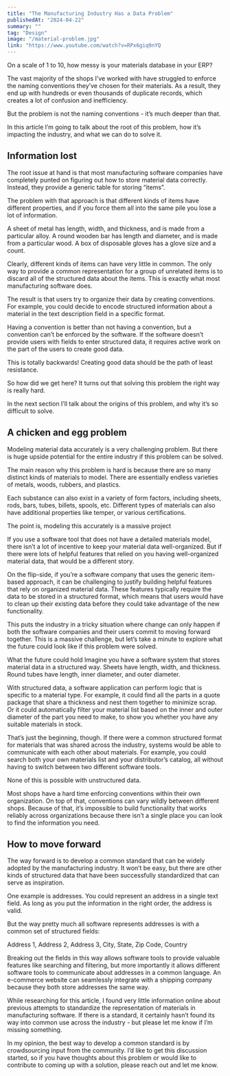 ```yaml
---
title: "The Manufacturing Industry Has a Data Problem"
publishedAt: "2024-04-22"
summary: ""
tag: "Design"
image: "/material-problem.jpg"
link: "https://www.youtube.com/watch?v=RPx6giq9nYQ
---
```


On a scale of 1 to 10, how messy is your materials database in your ERP?

The vast majority of the shops I’ve worked with have struggled to enforce the naming conventions they’ve chosen for their materials. As a result, they end up with hundreds or even thousands of duplicate records, which creates a lot of confusion and inefficiency.

But the problem is not the naming conventions - it’s much deeper than that.

In this article I’m going to talk about the root of this problem, how it’s impacting the industry, and what we can do to solve it.

## Information lost

The root issue at hand is that most manufacturing software companies have completely punted on figuring out how to store material data correctly. Instead, they provide a generic table for storing “items”.

The problem with that approach is that different kinds of items have different properties, and if you force them all into the same pile you lose a lot of information.

A sheet of metal has length, width, and thickness, and is made from a particular alloy. A round wooden bar has length and diameter, and is made from a particular wood. A box of disposable gloves has a glove size and a count.

Clearly, different kinds of items can have very little in common. The only way to provide a common representation for a group of unrelated items is to discard all of the structured data about the items. This is exactly what most manufacturing software does.

The result is that users try to organize their data by creating conventions. For example, you could decide to encode structured information about a material in the text description field in a specific format.

Having a convention is better than not having a convention, but a convention can’t be enforced by the software. If the software doesn’t provide users with fields to enter structured data, it requires active work on the part of the users to create good data.

This is totally backwards! Creating good data should be the path of least resistance.

So how did we get here? It turns out that solving this problem the right way is really hard.

In the next section I’ll talk about the origins of this problem, and why it’s so difficult to solve.

## A chicken and egg problem

Modeling material data accurately is a very challenging problem. But there is huge upside potential for the entire industry if this problem can be solved.

The main reason why this problem is hard is because there are so many distinct kinds of materials to model. There are essentially endless varieties of metals, woods, rubbers, and plastics.

Each substance can also exist in a variety of form factors, including sheets, rods, bars, tubes, billets, spools, etc. Different types of materials can also have additional properties like temper, or various certifications.

The point is, modeling this accurately is a massive project

If you use a software tool that does not have a detailed materials model, there isn’t a lot of incentive to keep your material data well-organized. But if there were lots of helpful features that relied on you having well-organized material data, that would be a different story.

On the flip-side, if you’re a software company that uses the generic item-based approach, it can be challenging to justify building helpful features that rely on organized material data. These features typically require the data to be stored in a structured format, which means that users would have to clean up their existing data before they could take advantage of the new functionality.

This puts the industry in a tricky situation where change can only happen if both the software companies and their users commit to moving forward together. This is a massive challenge, but let’s take a minute to explore what the future could look like if this problem were solved.

What the future could hold
Imagine you have a software system that stores material data in a structured way. Sheets have length, width, and thickness. Round tubes have length, inner diameter, and outer diameter.

With structured data, a software application can perform logic that is specific to a material type. For example, it could find all the parts in a quote package that share a thickness and nest them together to minimize scrap. Or it could automatically filter your material list based on the inner and outer diameter of the part you need to make, to show you whether you have any suitable materials in stock.

That’s just the beginning, though. If there were a common structured format for materials that was shared across the industry, systems would be able to communicate with each other about materials. For example, you could search both your own materials list and your distributor’s catalog, all without having to switch between two different software tools.

None of this is possible with unstructured data.

Most shops have a hard time enforcing conventions within their own organization. On top of that, conventions can vary wildly between different shops. Because of that, it’s impossible to build functionality that works reliably across organizations because there isn’t a single place you can look to find the information you need.

## How to move forward

The way forward is to develop a common standard that can be widely adopted by the manufacturing industry. It won’t be easy, but there are other kinds of structured data that have been successfully standardized that can serve as inspiration.

One example is addresses. You could represent an address in a single text field. As long as you put the information in the right order, the address is valid.

But the way pretty much all software represents addresses is with a common set of structured fields:

Address 1, Address 2, Address 3, City, State, Zip Code, Country

Breaking out the fields in this way allows software tools to provide valuable features like searching and filtering, but more importantly it allows different software tools to communicate about addresses in a common language. An e-commerce website can seamlessly integrate with a shipping company because they both store addresses the same way.

While researching for this article, I found very little information online about previous attempts to standardize the representation of materials in manufacturing software. If there is a standard, it certainly hasn’t found its way into common use across the industry - but please let me know if I’m missing something.

In my opinion, the best way to develop a common standard is by crowdsourcing input from the community. I’d like to get this discussion started, so if you have thoughts about this problem or would like to contribute to coming up with a solution, please reach out and let me know.

